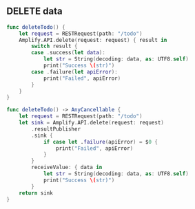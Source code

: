 ## DELETE data

<BlockSwitcher>

<Block name="Listener (iOS 11+)">

```swift
func deleteTodo() {
    let request = RESTRequest(path: "/todo")
    Amplify.API.delete(request: request) { result in
        switch result {
        case .success(let data):
            let str = String(decoding: data, as: UTF8.self)
            print("Success \(str)")
        case .failure(let apiError):
            print("Failed", apiError)
        }
    }
}
```

</Block>

<Block name="Combine">

```swift
func deleteTodo() -> AnyCancellable {
    let request = RESTRequest(path: "/todo")
    let sink = Amplify.API.delete(request: request)
        .resultPublisher
        .sink {
            if case let .failure(apiError) = $0 {
                print("Failed", apiError)
            }
        }
        receiveValue: { data in
            let str = String(decoding: data, as: UTF8.self)
            print("Success \(str)")
        }
    return sink
}
```

</Block>

</BlockSwitcher>
